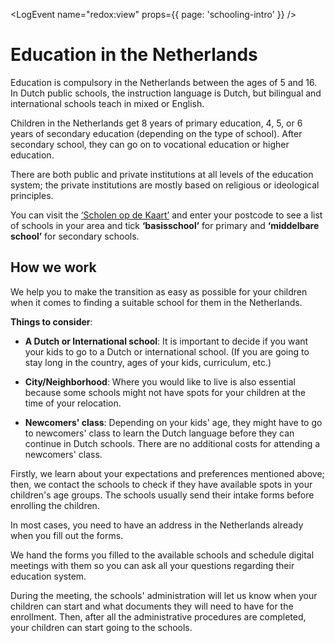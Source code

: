 
<LogEvent name="redox:view" props={{ page: 'schooling-intro' }} />

# Education in the Netherlands
Education is compulsory in the Netherlands between the ages of 5 and 16. In Dutch public schools, the instruction language is Dutch, but bilingual and international schools teach in mixed or English. 

Children in the Netherlands get 8 years of primary education, 4, 5, or 6 years of secondary education (depending on the type of school). After secondary school, they can go on to vocational education or higher education.

There are both public and private institutions at all levels of the education system; the private institutions are mostly based on religious or ideological principles.

You can visit the [‘Scholen op de Kaart’](https://scholenopdekaart.nl/) and enter your postcode to see a list of schools in your area and tick **‘basisschool’** for primary and **‘middelbare school’** for secondary schools. 

<Youtube id="uuJ82w2CnJk" />

## How we work
We help you to make the transition as easy as possible for your children when it comes to finding a suitable school for them in the Netherlands.

**Things to consider**:

- **A Dutch or International school**: It is important to decide if you want your kids to go to a Dutch or international school. (If you are going to stay long in the country, ages of your kids, curriculum, etc.)

- **City/Neighborhood**: Where you would like to live is also essential because some schools might not have spots for your children at the time of your relocation.

- **Newcomers' class**: Depending on your kids' age, they might have to go to newcomers' class to learn the Dutch language before they can continue in Dutch schools. There are no additional costs for attending a newcomers' class.

Firstly, we learn about your expectations and preferences mentioned above; then, we contact the schools to check if they have available spots in your children's age groups. The schools usually send their intake forms before enrolling the children.

<Callout>
    In most cases, you need to have an address in the Netherlands already when you fill out the forms.
</Callout>

We hand the forms you filled to the available schools and schedule digital meetings with them so you can ask all your questions regarding their education system.

During the meeting, the schools' administration will let us know when your children can start and what documents they will need to have for the enrollment. Then, after all the administrative procedures are completed, your children can start going to the schools.
